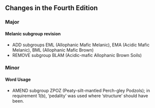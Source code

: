 ## Changes in the Fourth Edition

### Major

#### Melanic subgroup revision

  - ADD subgroups EML (Allophanic Mafic Melanic), EMA (Acidic Mafic Melanic), BML (Allophanic Mafic Brown)
  - REMOVE subgroup BLAM (Acidic-mafic Allophanic Brown Soils)

### Minor

#### Word Usage

  - AMEND subgroup ZPOZ (Peaty-silt-mantled Perch-gley Podzols); in requirement 1(b), 'pedality' was used where 'structure' should have been.
